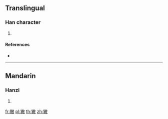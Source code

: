 ==Translingual==

===Han character===
{{Han char|rn=94|rad=犬|as=12|sn=15|four=48240|canj=KHFBK}}

# {{defn|Han|sort=犬12}}

====References====
* {{Han ref|kx=0718.100|dkj=20673|dj=1129.250|hdz=21368.060|uh=7359|ud=29529|bh=E67E|bd=59006}}

----

==Mandarin==

===Hanzi===
{{cmn-hanzi|pin=[[bì]] ([[bi4]])|wg=pi<sup>4</sup>}}

# {{defn|lang=cmn|sort=犬12}}

[[fr:獙]]
[[pl:獙]]
[[th:獙]]
[[zh:獙]]